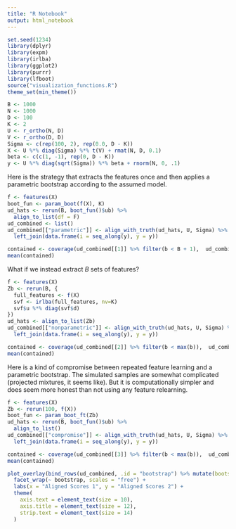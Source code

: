 ```yaml
---
title: "R Notebook"
output: html_notebook
---
```


```r
set.seed(1234)
library(dplyr)
library(expm)
library(irlba)
library(ggplot2)
library(purrr)
library(lfboot)
source("visualization_functions.R")
theme_set(min_theme())
```
```r
B <- 1000
N <- 1000
D <- 100
K <- 2
U <- r_ortho(N, D)
V <- r_ortho(D, D)
Sigma <- c(rep(100, 2), rep(0.0, D - K))
X <- U %*% diag(Sigma) %*% t(V) + rmat(N, D, 0.1)
beta <- c(c(1, -1), rep(0, D - K))
y <- U %*% diag(sqrt(Sigma)) %*% beta + rnorm(N, 0, .1)
```

Here is the strategy that extracts the features once and then applies a
parametric bootstrap according to the assumed model.

```r
f <- features(X)
boot_fun <- param_boot(f(X), K)
ud_hats <- rerun(B, boot_fun()$ub) %>%
  align_to_list(df = F)
ud_combined <- list()
ud_combined[["parametric"]] <- align_with_truth(ud_hats, U, Sigma) %>%
  left_join(data.frame(i = seq_along(y), y = y))
```

```r
contained <- coverage(ud_combined[[1]] %>% filter(b < B + 1),  ud_combined[[1]] %>% filter(b == B + 1))
mean(contained)
```

What if we instead extract $B$ sets of features?

```r
f <- features(X)
Zb <- rerun(B, {
  full_features <- f(X)
  svf <- irlba(full_features, nv=K) 
  svf$u %*% diag(svf$d)
})
ud_hats <- align_to_list(Zb)
ud_combined[["nonparametric"]] <- align_with_truth(ud_hats, U, Sigma) %>%
  left_join(data.frame(i = seq_along(y), y = y))
```

```r
contained <- coverage(ud_combined[[2]] %>% filter(b < max(b)),  ud_combined[[2]] %>% filter(b == max(b)))
mean(contained)
```

Here is a kind of compromise between repeated feature learning and a parametric
bootstrap. The simulated samples are somewhat complicated (projected mixtures,
it seems like). But it is computationally simpler and does seem more honest than
not using any feature relearning.

```r
f <- features(X)
Zb <- rerun(100, f(X))
boot_fun <- param_boot_ft(Zb)
ud_hats <- rerun(B, boot_fun()$ub) %>%
  align_to_list()
ud_combined[["compromise"]] <- align_with_truth(ud_hats, U, Sigma) %>%
  left_join(data.frame(i = seq_along(y), y = y))
```
```r
contained <- coverage(ud_combined[[3]] %>% filter(b < max(b)),  ud_combined[[3]] %>% filter(b == max(b)))
mean(contained)
```

```r
plot_overlay(bind_rows(ud_combined, .id = "bootstrap") %>% mutate(bootstrap = factor(bootstrap, levels = c("parametric", "nonparametric", "compromise"))), 100) +
  facet_wrap(~ bootstrap, scales = "free") +
  labs(x = "Aligned Scores 1", y = "Aligned Scores 2") +
  theme(
    axis.text = element_text(size = 10),
    axis.title = element_text(size = 12),
    strip.text = element_text(size = 14)
  )
```
